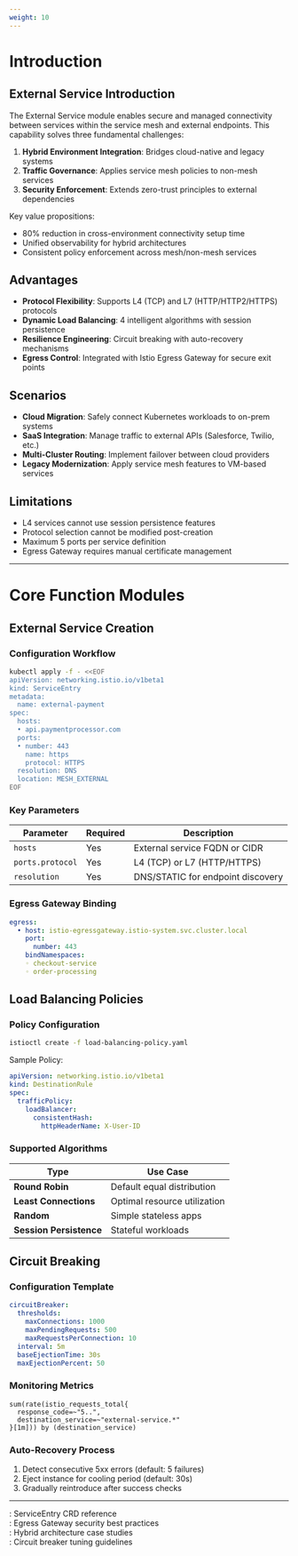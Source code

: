```yaml
---
weight: 10
---
```


# Introduction

## External Service Introduction  
The External Service module enables secure and managed connectivity between services within the service mesh and external endpoints. This capability solves three fundamental challenges:

1. **Hybrid Environment Integration**: Bridges cloud-native and legacy systems  
2. **Traffic Governance**: Applies service mesh policies to non-mesh services  
3. **Security Enforcement**: Extends zero-trust principles to external dependencies  

Key value propositions:  
- 80% reduction in cross-environment connectivity setup time  
- Unified observability for hybrid architectures  
- Consistent policy enforcement across mesh/non-mesh services  

## Advantages  
- **Protocol Flexibility**: Supports L4 (TCP) and L7 (HTTP/HTTP2/HTTPS) protocols  
- **Dynamic Load Balancing**: 4 intelligent algorithms with session persistence  
- **Resilience Engineering**: Circuit breaking with auto-recovery mechanisms  
- **Egress Control**: Integrated with Istio Egress Gateway for secure exit points  

## Scenarios  
- **Cloud Migration**: Safely connect Kubernetes workloads to on-prem systems  
- **SaaS Integration**: Manage traffic to external APIs (Salesforce, Twilio, etc.)  
- **Multi-Cluster Routing**: Implement failover between cloud providers  
- **Legacy Modernization**: Apply service mesh features to VM-based services  

## Limitations  
- L4 services cannot use session persistence features  
- Protocol selection cannot be modified post-creation  
- Maximum 5 ports per service definition  
- Egress Gateway requires manual certificate management  

---

# Core Function Modules

## External Service Creation

### Configuration Workflow  
```bash
kubectl apply -f - <<EOF
apiVersion: networking.istio.io/v1beta1
kind: ServiceEntry
metadata:
  name: external-payment
spec:
  hosts:
  • api.paymentprocessor.com
  ports:
  • number: 443
    name: https
    protocol: HTTPS
  resolution: DNS
  location: MESH_EXTERNAL
EOF
```

### Key Parameters  
| Parameter | Required | Description |  
|-----------|----------|-------------|  
| `hosts` | Yes | External service FQDN or CIDR |  
| `ports.protocol` | Yes | L4 (TCP) or L7 (HTTP/HTTPS) |  
| `resolution` | Yes | DNS/STATIC for endpoint discovery |  

### Egress Gateway Binding  
```yaml
egress:
  • host: istio-egressgateway.istio-system.svc.cluster.local
    port: 
      number: 443
    bindNamespaces:
    ◦ checkout-service
    ◦ order-processing
```

## Load Balancing Policies

### Policy Configuration  
```bash
istioctl create -f load-balancing-policy.yaml
```

Sample Policy:  
```yaml
apiVersion: networking.istio.io/v1beta1
kind: DestinationRule
spec:
  trafficPolicy:
    loadBalancer:
      consistentHash:
        httpHeaderName: X-User-ID
```

### Supported Algorithms  
| Type | Use Case |  
|------|----------|  
| **Round Robin** | Default equal distribution |  
| **Least Connections** | Optimal resource utilization |  
| **Random** | Simple stateless apps |  
| **Session Persistence** | Stateful workloads |  

## Circuit Breaking

### Configuration Template  
```yaml
circuitBreaker:
  thresholds:
    maxConnections: 1000
    maxPendingRequests: 500
    maxRequestsPerConnection: 10
  interval: 5m
  baseEjectionTime: 30s
  maxEjectionPercent: 50
```

### Monitoring Metrics  
```
sum(rate(istio_requests_total{
  response_code=~"5..",
  destination_service=~"external-service.*"
}[1m])) by (destination_service)
```

### Auto-Recovery Process  
1. Detect consecutive 5xx errors (default: 5 failures)  
2. Eject instance for cooling period (default: 30s)  
3. Gradually reintroduce after success checks  

---

: ServiceEntry CRD reference  
: Egress Gateway security best practices  
: Hybrid architecture case studies  
: Circuit breaker tuning guidelines  
```

